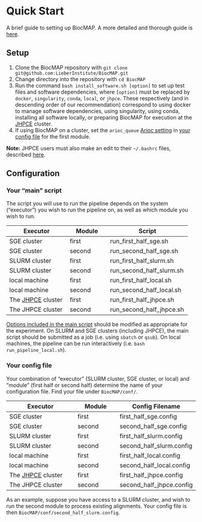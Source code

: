 # Quick Start {#quick-start}

A brief guide to setting up BiocMAP. A more detailed and thorough guide is [here](#setup-details).

## Setup

1. Clone the BiocMAP repository with `git clone git@github.com:LieberInstitute/BiocMAP.git`
2. Change directory into the repository with `cd BiocMAP`
3. Run the command `bash install_software.sh [option]` to set up test files and software dependencies, where `[option]` must be replaced by `docker`, `singularity`, `conda`, `local`, or `jhpce`. These respectively (and in descending order of our recommendation) correspond to using docker to manage software dependencies, using singularity, using conda, installing all software locally, or preparing BiocMAP for execution at the [JHPCE](https://jhpce.jhu.edu/) cluster.
4. If using BiocMAP on a cluster, set the `arioc_queue` [Arioc setting](#arioc-settings) in [your config file](#your-config-file) for the first module.

**Note:** JHPCE users must also make an edit to their `~/.bashrc` files, described [here](#installation).

## Configuration {#quick-config}

### Your "main" script ###

The script you will use to run the pipeline depends on the system ("executor") you wish to run the pipeline on, as well as which module you wish to run. 

| Executor | Module | Script |
| ---  | -- | ---- |
| SGE cluster | first | run_first_half_sge.sh |
| SGE cluster | second | run_second_half_sge.sh |
| SLURM cluster | first | run_first_half_slurm.sh |
| SLURM cluster | second | run_second_half_slurm.sh |
| local machine | first | run_first_half_local.sh |
| local machine | second | run_second_half_local.sh |
| The [JHPCE](https://jhpce.jhu.edu/) cluster | first | run_first_half_jhpce.sh |
| The JHPCE cluster | second | run_second_half_jhpce.sh |

[Options included in the main script](#command-opts) should be modified as appropriate for the experiment. On SLURM and SGE clusters (including JHPCE), the main script should be submitted as a job (i.e. using `sbatch` or `qsub`). On local machines, the pipeline can be run interactively (i.e. `bash run_pipeline_local.sh`).


### Your config file ###

Your combination of "executor" (SLURM cluster, SGE cluster, or local) and "module" (first half or second half) determine the name of your configuration file. Find your file under `BiocMAP/conf/`.

| Executor | Module | Config Filename |
| -----  | --- | ----- |
| SGE cluster | first | first_half_sge.config |
| SGE cluster | second | second_half_sge.config |
| SLURM cluster | first | first_half_slurm.config |
| SLURM cluster | second | second_half_slurm.config |
| local machine | first | first_half_local.config |
| local machine | second | second_half_local.config |
| The [JHPCE](https://jhpce.jhu.edu/) cluster | first | first_half_jhpce.config |
| The JHPCE cluster | second | second_half_jhpce.config |

As an example, suppose you have access to a SLURM cluster, and wish to run the second module to process existing alignments. Your config file is then `BiocMAP/conf/second_half_slurm.config`.
